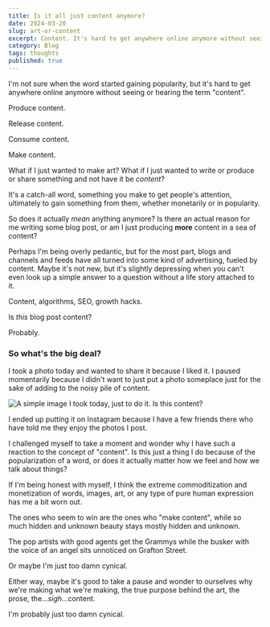 ```yaml
---
title: Is it all just content anymore?
date: 2024-03-20
slug: art-or-content
excerpt: Content. It's hard to get anywhere online anymore without seeing or hearing the term, and I confess it's worn me down.
category: Blog
tags: thoughts
published: true
---
```


I'm not sure when the word started gaining popularity, but it's hard to get anywhere online anymore without seeing or hearing the term "content".

Produce content.

Release content.

Consume content.

Make content.

What if I just wanted to make art? What if I just wanted to write or produce or share something and not have it be _content_?

It's a catch-all word, something you make to get people's attention, ultimately to gain something from them, whether monetarily or in popularity.

So does it actually _mean_ anything anymore? Is there an actual reason for me writing some blog post, or am I just producing **more** content in a sea of content?

Perhaps I'm being overly pedantic, but for the most part, blogs and channels and feeds have all turned into some kind of advertising, fueled by content. Maybe it's not new, but it's slightly depressing when you can't even look up a simple answer to a question without a life story attached to it.

Content, algorithms, SEO, growth hacks.

Is _this_ blog post content?

Probably.

### So what's the big deal?

I took a photo today and wanted to share it because I liked it. I paused momentarily because I didn't want to just put a photo someplace just for the sake of adding to the noisy pile of content. 

![A simple image I took today, just to do it. Is this content?](/images/2024/03/art-or-content.jpeg "A framed image of a woman walking in a park.")

I ended up putting it on Instagram because I have a few friends there who have told me they enjoy the photos I post.

I challenged myself to take a moment and wonder why I have such a reaction to the concept of "content". Is this just a thing I do because of the popularization of a word, or does it actually matter how we feel and how we talk about things?

If I'm being honest with myself, I think the extreme commoditization and monetization of words, images, art, or any type of pure human expression has me a bit worn out. 

The ones who seem to win are the ones who "make content", while so much hidden and unknown beauty stays mostly hidden and unknown. 

The pop artists with good agents get the Grammys while the busker with the voice of an angel sits unnoticed on Grafton Street.

Or maybe I'm just too damn cynical.

Either way, maybe it's good to take a pause and wonder to ourselves why we're making what we're making, the true purpose behind the art, the prose, the..._sigh_...content.

I'm probably just too damn cynical.